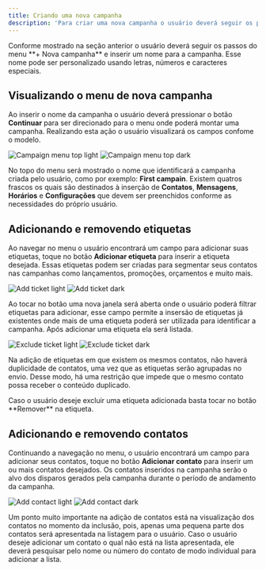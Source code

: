 ```yaml
---
title: Criando uma nova campanha
description: 'Para criar uma nova campanha o usuário deverá seguir os passos apresentados conforme o modelo.'
---
```


<Note>
  Conforme mostrado na seção anterior o usuário deverá seguir os passos do menu
  **+ Nova campanha** e inserir um nome para a campanha. Esse nome pode ser
  personalizado usando letras, números e caracteres especiais.
</Note>

## Visualizando o menu de nova campanha

Ao inserir o nome da campanha o usuário deverá pressionar o botão **Continuar** para ser direcionado para o menu onde poderá montar uma campanha. Realizando esta ação o usuário visualizará os campos confome o modelo.

<Frame>
  <img
    className='block dark:hidden'
    src='/images/campaign/campaign-menu-top-light.png'
    alt='Campaign menu top light'
  />
  <img
    className='hidden dark:block'
    src='/images/campaign/campaign-menu-top-dark.png'
    alt='Campaign menu top dark'
  />
</Frame>

No topo do menu será mostrado o nome que identificará a campanha criada pelo usuário, como por exemplo: **First campain**. Existem quatros frascos os quais são destinados à inserção de **Contatos**, **Mensagens**, **Horários** e **Configurações** que devem ser preenchidos conforme as necessidades do próprio usuário.

## Adicionando e removendo etiquetas

Ao navegar no menu o usuário encontrará um campo para adicionar suas etiquetas, toque no botão **Adicionar etiqueta** para inserir a etiqueta desejada. Essas etiquetas podem ser criadas para segmentar seus contatos nas campanhas como lançamentos, promoções, orçamentos e muito mais.

<Frame>
  <img
    className='block dark:hidden'
    src='/images/campaign/add-ticket-light.png'
    alt='Add ticket light'
  />
  <img
    className='hidden dark:block'
    src='/images/campaign/add-ticket-dark.png'
    alt='Add ticket dark'
  />
</Frame>

Ao tocar no botão uma nova janela será aberta onde o usuário poderá filtrar etiquetas para adicionar, esse campo permite a insersão de etiquetas já existentes onde mais de uma etiqueta poderá ser utilizada para identificar a campanha. Após adicionar uma etiqueta ela será listada. 

<Frame>
  <img
    className='block dark:hidden'
    src='/images/campaign/exclude-ticket-light.png'
    alt='Exclude ticket light'
  />
  <img
    className='hidden dark:block'
    src='/images/campaign/exclude-ticket-dark.png'
    alt='Exclude ticket dark'
  />
</Frame>

Na adição de etiquetas em que existem os mesmos contatos, não haverá duplicidade de contatos, uma vez que as etiquetas serão agrupadas no envio. Desse modo, há uma restrição que impede que o mesmo contato possa receber o conteúdo duplicado. 

<Note>
  Caso o usuário deseje excluir uma etiqueta adicionada basta tocar no botão
  **Remover** na etiqueta.
</Note>

## Adicionando e removendo contatos

Continuando a navegação no menu, o usuário encontrará um campo para adicionar seus contatos, toque no botão **Adicionar contato** para inserir um ou mais contatos desejados. Os contatos inseridos na campanha serão o alvo dos disparos gerados pela campanha durante o período de andamento da campanha.

<Frame>
  <img
    className='block dark:hidden'
    src='/images/campaign/add-contact-light.png'
    alt='Add contact light'
  />
  <img
    className='hidden dark:block'
    src='/images/campaign/add-contact-dark.png'
    alt='Add contact dark'
  />
</Frame>

Um ponto muito importante na adição de contatos está na visualização dos contatos no momento da inclusão, pois, apenas uma pequena parte dos contatos será apresentada na listagem para o usuário. Caso o usuário deseje adicionar um contato o qual não está na lista apresentada, ele deverá pesquisar pelo nome ou número do contato de modo individual para adicionar a lista. 
